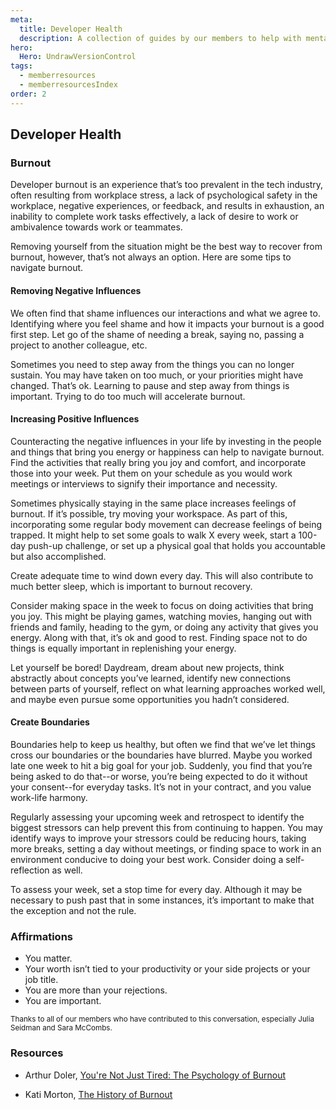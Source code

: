 ```yaml
---
meta:
  title: Developer Health
  description: A collection of guides by our members to help with mental health, burnout, self-care, and more...
hero:
  Hero: UndrawVersionControl
tags:
  - memberresources
  - memberresourcesIndex
order: 2
---
```



<TextContainer background="light" showBackToTopLink={false}>

## Developer Health

### Burnout
	
Developer burnout is an experience that’s too prevalent in the tech industry, often resulting from workplace stress, a lack of psychological safety in the workplace, negative experiences, or feedback, and results in exhaustion, an inability to complete work tasks effectively, a lack of desire to work or ambivalence towards work or teammates.  
 
Removing yourself from the situation might be the best way to recover from burnout, however, that’s not always an option. Here are some tips to navigate burnout.

#### Removing Negative Influences
We often find that shame influences our interactions and what we agree to. Identifying where you feel shame and how it impacts your burnout is a good first step.  Let go of the shame of needing a break, saying no, passing a project to another colleague, etc.	

Sometimes you need to step away from the things you can no longer sustain. You may have taken on too much, or your priorities might have changed. That’s ok. Learning to pause and step away from things is important. Trying to do too much will accelerate burnout. 

#### Increasing Positive Influences
Counteracting the negative influences in your life by investing in the people and things that bring you energy or happiness can help to navigate burnout.  Find the activities that really bring you joy and comfort, and incorporate those into your week. Put them on your schedule as you would work meetings or interviews to signify their importance and necessity.

Sometimes physically staying in the same place increases feelings of burnout. If it’s possible, try moving your workspace. As part of this, incorporating some regular body movement can decrease feelings of being trapped. It might help to set some goals to walk X every week, start a 100-day push-up challenge, or set up a physical goal that holds you accountable but also accomplished.  

Create adequate time to wind down every day. This will also contribute to much better sleep, which is important to burnout recovery. 

Consider making space in the week to focus on doing activities that bring you joy. This might be playing games, watching movies, hanging out with friends and family, heading to the gym, or doing any activity that gives you energy. Along with that, it’s ok and good to rest. Finding space not to do things is equally important in replenishing your energy.

Let yourself be bored! Daydream, dream about new projects, think abstractly about concepts you’ve learned, identify new connections between parts of yourself, reflect on what learning approaches worked well, and maybe even pursue some opportunities you hadn’t considered.

#### Create Boundaries
Boundaries help to keep us healthy, but often we find that we’ve let things cross our boundaries or the boundaries have blurred. Maybe you worked late one week to hit a big goal for your job. Suddenly, you find that you’re being asked to do that--or worse, you’re being expected to do it without your consent--for everyday tasks. It’s not in your contract, and you value work-life harmony. 

Regularly assessing your upcoming week and retrospect to identify the biggest stressors can help prevent this from continuing to happen. You may identify ways to improve your stressors could be reducing hours, taking more breaks, setting a day without meetings, or finding space to work in an environment conducive to doing your best work. Consider doing a self-reflection as well. 

To assess your week, set a stop time for every day. Although it may be necessary to push past that in some instances, it’s important to make that the exception and not the rule. 

### Affirmations
- You matter. 
- Your worth isn’t tied to your productivity or your side projects or your job title. 
- You are more than your rejections.
- You are important.

<small>Thanks to all of our members who have contributed to this conversation, especially Julia Seidman and Sara McCombs.</small>



### Resources

- Arthur Doler, 
[You're Not Just Tired: The Psychology of Burnout](https://www.youtube.com/watch?v=-XYK8ulQId0)

- Kati Morton,
[The History of Burnout](https://www.youtube.com/watch?v=usWGg6xKHW0&list=PL_loxoCVsWqxj0ocM5GjaDsEdfLfWCdHW)

</TextContainer>
